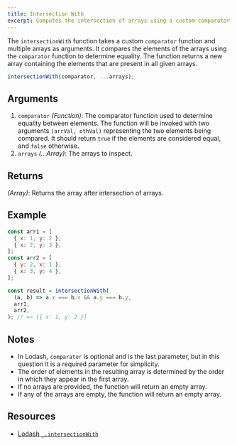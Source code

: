 ```yaml
---
title: Intersection With
excerpt: Computes the intersection of arrays using a custom comparator function to determine equality between elements.
---
```


The `intersectionWith` function takes a custom `comparator` function and multiple arrays as arguments. It compares the elements of the arrays using the `comparator` function to determine equality. The function returns a new array containing the elements that are present in all given arrays.

```ts
intersectionWith(comparator, ...arrays);
```

## Arguments

1. `comparator` _(Function)_: The comparator function used to determine equality between elements. The function will be invoked with two arguments `(arrVal, othVal)` representing the two elements being compared. It should return `true` if the elements are considered equal, and `false` otherwise.
1. `arrays` _(...Array)_: The arrays to inspect.

## Returns

_(Array)_: Returns the array after intersection of arrays.

## Example

```js
const arr1 = [
  { x: 1, y: 2 },
  { x: 2, y: 3 },
];
const arr2 = [
  { y: 2, x: 1 },
  { x: 3, y: 4 },
];

const result = intersectionWith(
  (a, b) => a.x === b.x && a.y === b.y,
  arr1,
  arr2,
); // => [{ x: 1, y: 2 }]
```

## Notes

- In Lodash, `comparator` is optional and is the last parameter, but in this question it is a required parameter for simplicity.
- The order of elements in the resulting array is determined by the order in which they appear in the first array.
- If no arrays are provided, the function will return an empty array.
- If any of the arrays are empty, the function will return an empty array.

## Resources

- [Lodash `_.intersectionWith`](https://lodash.com/docs/#intersectionWith)
